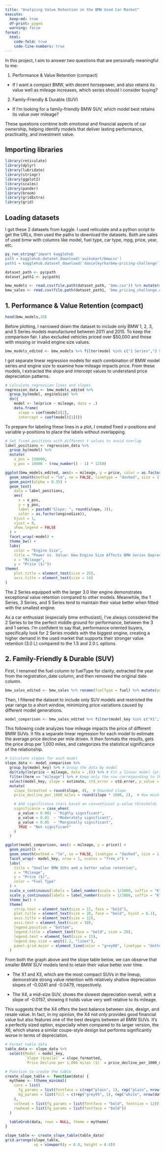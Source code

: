```yaml
---
title: "Analyzing Value Retention in the BMW Used Car Market"
execute:
  keep-md: true
  df-print: paged
  warning: false
format:
  html:
    code-fold: true
    code-line-numbers: true
---
```



In this project, I aim to answer two questions that are personally meaningful to me:

1. Performance & Value Retention (compact)
- If I want a compact BMW, with decent horsepower, and also retains its value well as mileage increases, which series should I consider buying?

2. Family-Friendly & Durable (SUV)
- If I’m looking for a family-friendly BMW SUV, which model best retains its value over mileage?

These questions combine both emotional and financial aspects of car ownership, helping identify models that deliver lasting performance, practicality, and investment value.

## Importing libraries

```r
library(reticulate)
library(dplyr)
library(lubridate)
library(stringr)
library(ggplot2)
library(scales)
library(pander)
library(broom)
library(gridExtra)
library(grid)
```


## Loading datasets

I got these 2 datasets from kaggle. I used reticulate and a python script to get the URLs, then used the paths to download the datasets. Both are sales of used bmw with columns like model, fuel type, car type, mpg, price, year, etc.

```r
py_run_string("import kagglehub
path = kagglehub.dataset_download('avikumart/bmwcsv')
path1 = kagglehub.dataset_download('danielkyrka/bmw-pricing-challenge')")

dataset_path <- py$path
dataset_path1 <- py$path1

bmw_models <- read.csv(file.path(dataset_path, 'bmw.csv')) %>% mutate(model = trimws(model))
bmw_sales <- read.csv(file.path(dataset_path1, 'bmw_pricing_challenge.csv')) %>% select(-maker_key, -matches("^feature_[1-8]$"))  #deleted the features since there was no explanation of their meaning
```


## 1. Performance & Value Retention (compact)

```r
head(bmw_models,20)
```

Before plotting, I narrowed down the dataset to include only BMW 1, 2, 3, and 5 Series models manufactured between 2011 and 2015. To keep the comparison fair. I also excluded vehicles priced over $50,000 and those with missing or invalid engine size values.

```r
bmw_models_edited <- bmw_models %>% filter(model %in% c("1 Series","2 Series", "3 Series", "5 Series"), year >2010 & year<2016, price <50000, engineSize>0 )
```


I got separate linear regression models for each combination of BMW model series and engine size to examine how mileage impacts price. From these models, I extracted the slope and intercept values to understand price depreciation patterns.


```r
# Calculate regression lines and slopes
regression_data <- bmw_models_edited %>%
  group_by(model, engineSize) %>%
  do({
    model <- lm(price ~ mileage, data = .)
    data.frame(
      slope = coef(model)[2],
      intercept = coef(model)[1])})
```


To prepare for labeling these lines in a plot, I created fixed x-positions and variable y-positions to place the labels without overlapping.

```r
# Set fixed positions with different Y values to avoid overlap
label_positions <- regression_data %>%
  group_by(model) %>%
  mutate(
    x_pos = 130000, 
    y_pos = 18000 - (row_number() - 1) * 1250)
```



```r

ggplot(bmw_models_edited, aes(x = mileage, y = price, color = as.factor(engineSize))) +
  geom_smooth(method = "lm", se = FALSE, linetype = "dashed", size = 1.5) +
  geom_point(alpha = 0.35) +
  geom_text(
    data = label_positions,
    aes(
      x = x_pos, 
      y = y_pos, 
      label = paste0("Slope: ", round(slope, 3)),
      color = as.factor(engineSize)),
    hjust = 1,
    vjust = 0,  
    show.legend = FALSE
  ) +
  facet_wrap(~model) +
  theme_bw() +
  labs(
    color = "Engine Size",
    title = "Power vs. Value: How Engine Size Affects BMW Series Depreciation",
    x = "Mileage",
    y = "Price ($)")+
theme(
    plot.title = element_text(size = 25),  
    axis.title = element_text(size = 14)  
)
```

The 2 Series equipped with the larger 3.0 liter engine demonstrates exceptional value retention compared to other models. Meanwhile, the 1 Series, 3 Series, and 5 Series tend to maintain their value better when fitted with the smallest engine.

As a car enthusiast (especially bmw enthusiast), I've always considered the 2 Series to be the perfect middle ground for performance, between the 3 and 1 series. I'm confident to say that, performance oriented buyers, specifically look for 2 Series models with the biggest engine, creating a higher demand in the used market that supports their stronger value retention (3.0 L) compared to the 1.5 and 2.0 L options.


## 2. Family-Friendly & Durable (SUV)

First, I renamed the fuel column to fuelType for clarity, extracted the year from the registration_date column, and then removed the original date column.

```r
bmw_sales_edited <- bmw_sales %>% rename(fuelType = fuel) %>% mutate(year = str_sub(registration_date, 1, 4))  %>% select(-registration_date)
```

Then, I filtered the dataset to include only SUV models and restricted the year range to a short window, minimizing price variations caused by different model generations.

```r
model_comparison <- bmw_sales_edited %>% filter(model_key %in% c("X1","X3","X4","X5","X6"), year>2010 & year<2016) 
```

This following code analyzes how mileage impacts the price of different BMW SUVs. It fits a separate linear regression for each model to estimate the average price decline per mile driven. It then formats the results, gets the price drop per 1,000 miles, and categorizes the statistical significance of the relationship.

```r
# Calculate slopes for each model
slope_data <- model_comparison %>%
  group_by(model_key) %>% # Group the data by model
  do(tidy(lm(price ~ mileage, data = .))) %>% # Fit a linear model (price ~ mileage) for each model and return tidy output
  filter(term == "mileage") %>% # Keep only the row corresponding to the mileage coefficient (slope)
  select(model_key, slope = estimate, std_error = std.error, p_value = p.value) %>% # Select relevant columns and rename for clarity
  mutate(
    slope_formatted = round(slope, 4),  # Rounded slope
    price_decline_per_1000_miles = round(slope * 1000, 2),  # How much price drops per 1,000 miles

    # Add significance stars based on conventional p-value thresholds
    significance = case_when(
      p_value < 0.001 ~ "Highly significant", 
      p_value < 0.01  ~ "Moderately significant",   
      p_value < 0.05  ~ "Marginally significant",    
      TRUE ~ "Not significant"             
    )
  )

```


```r
ggplot(model_comparison, aes(x = mileage, y = price)) +
  geom_point() + 
  geom_smooth(method = "lm", se = FALSE, linetype = "dashed", size = 1.5) +
  facet_wrap(~ model_key, nrow = 1, scales = "free_x") +
  labs(
    title = "Smaller BMW SUVs and a better value retention",
    x = "Mileage",
    y = "Price ($)",
    color = "Fuel Type"
  ) +
  scale_x_continuous(labels = label_number(scale = 1/1000, suffix = "K")) +
  scale_y_continuous(labels = label_number(scale = 1/1000, suffix = "K"), limits = c(0, 50000)) +
  theme_bw() +
  theme(
    strip.text = element_text(size = 12, face = "bold"),
    plot.title = element_text(size = 20, face = "bold", hjust = 0.1),
    axis.title = element_text(size = 12),
    axis.text = element_text(size = 10),
    legend.position = "bottom",
    legend.title = element_text(face = "bold", size = 20),
    legend.text = element_text(size = 15),
    legend.key.size = unit(1.2, "lines"),
    panel.grid.major = element_line(color = "grey80", linetype = "dotted")
  )
```
From both the graph above and the slope table below, we can observe that smaller BMW SUV models tend to retain their value better over time.

- The X1 and X3, which are the most compact SUVs in the lineup, demonstrate strong value retention with relatively shallow depreciation slopes of -0.0241 and -0.0479, respectively.

- The X4, a mid-size SUV, shows the slowest depreciation overall, with a slope of -0.0157, showing it holds value very well relative to its mileage.

This suggests that the X4 offers the best balance between size, design, and resale value. In fact, in my opinion, the X4 not only provides good financial value but also features one of the best \looking designs between all BMW SUVs. It's a perfectly sized option, especially when compared to its larger version, the X6, which shares a similar coupe-style design but performs significantly worse in terms of depreciation.


```r
# Format table data
table_data <- slope_data %>%
  select(Model = model_key, 
         `Slope ($/mile)` = slope_formatted, 
         `Price Decline per 1,000 miles ($)` = price_decline_per_1000_miles)

# Function to create the table
create_slope_table <- function(data) {
  mytheme <- ttheme_minimal(
    core = list(
      fg_params = list(fontface = c(rep("plain", 1), rep("plain", nrow(data)))),
      bg_params = list(fill = c(rep("grey95", 1), rep("white", nrow(data))))
    ),
    colhead = list(fg_params = list(fontface = "bold", fontsize = 12)),
    rowhead = list(fg_params = list(fontface = "bold"))
  )
  
  tableGrob(data, rows = NULL, theme = mytheme)
}

slope_table <- create_slope_table(table_data)
grid.arrange(slope_table,
             vp = viewport(y = 0.8, height = 0.4)) 
```





